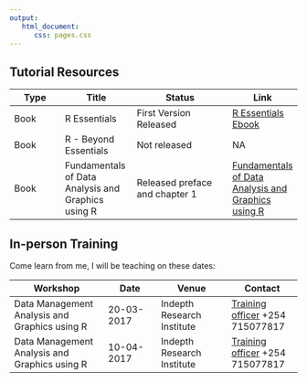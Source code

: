 ```yaml
---
output: 
   html_document:
      css: pages.css
---
```


## Tutorial Resources

Type  |  Title |  Status   |  Link
------|--------|-----------|-------
Book  | R Essentials | First Version Released | [R Essentials Ebook](../R_Essentials/index.html)
Book  |  R - Beyond Essentials | Not released | NA
Book  | Fundamentals of Data Analysis and Graphics using R | Released preface and chapter 1 |  [Fundamentals of Data Analysis and Graphics using R](../Data_Analysis/index.html)

## In-person Training 

Come learn from me, I will be teaching on these dates:

Workshop    | Date  | Venue   | Contact
------------|-------|---------|---------
Data Management Analysis and Graphics using R | 20-03-2017 | Indepth Research Institute | [Training officer](mailto:outreach@indepthresearch.org) +254 715077817
Data Management Analysis and Graphics using R | 10-04-2017 | Indepth Research Institute | [Training officer](mailto:outreach@indepthresearch.org) +254 715077817

